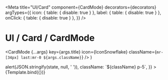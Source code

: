 

<Meta
  title="UI/Card"
  component={CardMode}
  decorators={decorators}
  argTypes={{
    icon: { table: { disable: true } },
    label: { table: { disable: true } },
    onClick: { table: { disable: true } },
  }}
/>

# UI / Card / CardMode

  <CardMode
    {...args}
    key={args.title}
    icon={IconSnowflake}
    className={`mr-[34px] last:mr-0 ${args.className}`}
  />
)

<Canvas withToolbar>
  <Story
    name="CardMode"
    args={{
      title: 'Cool air',
      pressed: false,
      onClick: (_, state) => alert(JSON.stringify(state, null, ' ')),
      className: `${className} p-5`,
    }}
  >
    {Template.bind({})}
  </Story>
</Canvas>

<ArgsTable story="CardMode" />
